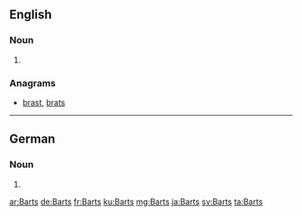 ==English==

===Noun===
{{head|en|plural}}

# {{plural of|Bart|lang=en}}

===Anagrams===
* [[brast#English|brast]], [[brats#English|brats]]

----

==German==

===Noun===
{{head|de|noun form}} {{g|m}}

# {{genitive of|Bart|lang=de}}

[[ar:Barts]]
[[de:Barts]]
[[fr:Barts]]
[[ku:Barts]]
[[mg:Barts]]
[[ja:Barts]]
[[sv:Barts]]
[[ta:Barts]]